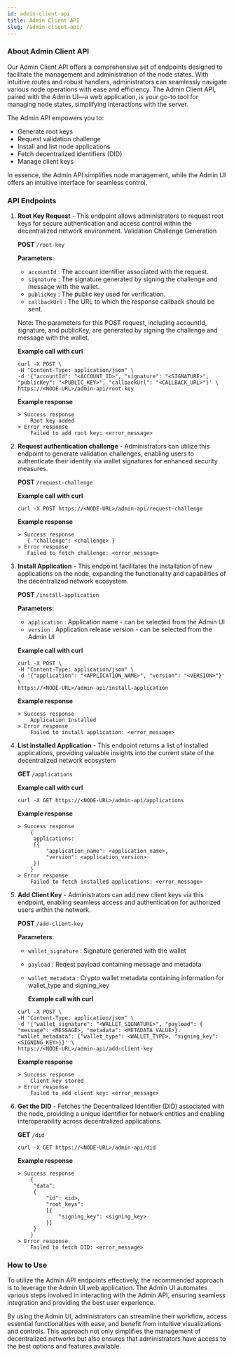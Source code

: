 ```yaml
---
id: admin-client-api
title: Admin Client API
slug: /admin-client-api/
---
```


### About Admin Client API

Our Admin Client API offers a comprehensive set of endpoints designed to facilitate the management and administration of the node states.
With intuitive routes and robust handlers, administrators can seamlessly navigate various node operations with ease and efficiency.
The Admin Client API, paired with the Admin UI—a web application, is your go-to tool for managing node states,
simplifying interactions with the server.

The Admin API empowers you to:

- Generate root keys
- Request validation challenge
- Install and list node applications
- Fetch decentralized identifiers (DID)
- Manage client keys

In essence, the Admin API simplifies node management, while the Admin UI offers an intuitive interface for seamless control.

### API Endpoints

1. **Root Key Request** - This endpoint allows administrators to request root keys for secure authentication and access control within the decentralized network environment.
   Validation Challenge Generation

   **POST** `/root-key`

   **Parameters**:

   - `accountId` : The account identifier associated with the request.
   - `signature` : The signature generated by signing the challenge and message with the wallet.
   - `publicKey` : The public key used for verification.
   - `callbackUrl` : The URL to which the response callback should be sent.

   Note: The parameters for this POST request, including accountId, signature, and publicKey, are generated by signing the challenge and message with the wallet.

   **Example call with curl**

   ```
   curl -X POST \
   -H "Content-Type: application/json" \
   -d '{"accountId": "<ACCOUNT_ID>", "signature": "<SIGNATURE>", "publicKey": "<PUBLIC_KEY>", "callbackUrl": "<CALLBACK_URL>"}' \
   https://<NODE-URL>/admin-api/root-key
   ```

   **Example response**

   ```
   > Success response
       Root key added
   > Error response
       Failed to add root key: <error_message>
   ```

2. **Request authentication challenge** - Administrators can utilize this endpoint to generate validation challenges, enabling users to authenticate their identity via wallet signatures for enhanced security measures.

   **POST** `/request-challenge`

   **Example call with curl**

   ```
   curl -X POST https://<NODE-URL>/admin-api/request-challenge
   ```

   **Example response**

   ```
   > Success response
      { "challenge": <challenge> }
   > Error response
      Failed to fetch challenge: <error_message>
   ```

3. **Install Application** - This endpoint facilitates the installation of new applications on the node, expanding the functionality and capabilities of the decentralized network ecosystem.

   **POST** `/install-application`

   **Parameters**:

   - `application` : Application name - can be selected from the Admin UI
   - `version` : Application release version - can be selected from the Admin UI

   **Example call with curl**

   ```
   curl -X POST \
   -H "Content-Type: application/json" \
   -d '{"application": "<APPLICATION_NAME>", "version": "<VERSION>"}' \
   https://<NODE-URL>/admin-api/install-application
   ```

   **Example response**

   ```
   > Success response
       Application Installed
   > Error response
       Failed to install application: <error_message>
   ```

4. **List installed Application** - This endpoint returns a list of installed applications, providing valuable insights into the current state of the decentralized network ecosystem

   **GET** `/applications`

   **Example call with curl**

   ```
   curl -X GET https://<NODE-URL>/admin-api/applications
   ```

   **Example response**

   ```
   > Success response
       {
        applications:
        [{
            "application_name": <application_name>,
            "version": <application_version>
        }]
       }
   > Error response
       Failed to fetch installed applications: <error_message>
   ```

5. **Add Client Key** - Administrators can add new client keys via this endpoint, enabling seamless access and authentication for authorized users within the network.

   **POST** `/add-client-key`

   **Parameters**:

   - `wallet_signature` : Signature generated with the wallet
   - `payload` : Reqest payload containing message and metadata
   - `wallet_metadata` : Crypto wallet metadata containing information for wallet_type and signing_key

     **Example call with curl**

   ```
   curl -X POST \
   -H "Content-Type: application/json" \
   -d '{"wallet_signature": "<WALLET_SIGNATURE>", "payload": { "message": <MESSAGE>, "metadata": <METADATA_VALUE>}. "wallet_metadata": {"wallet_type": <WALLET_TYPE>, "signing_key": <SIGNING_KEY>}}' \
   https://<NODE-URL>/admin-api/add-client-key
   ```

   **Example response**

   ```
   > Success response
       Client key stored
   > Error response
       Failed to add client key: <error_message>
   ```

6. **Get the DID** - Fetches the Decentralized Identifier (DID) associated with the node, providing a unique identifier for network entities and enabling interoperability across decentralized applications.

   **GET** `/did`

   ```
   curl -X GET https://<NODE-URL>/admin-api/did
   ```

   **Example response**

   ```
   > Success response
       {
        "data":
        {
            "id": <id>,
            "root_keys":
            [{
                "signing_key": <signing_key>
            }]
        }
       }
   > Error response
       Failed to fetch DID: <error_message>
   ```

### How to Use

To utilize the Admin API endpoints effectively, the recommended approach is to leverage the Admin UI web application. The Admin UI automates various steps involved in interacting with the Admin API, ensuring seamless integration and providing the best user experience.

By using the Admin UI, administrators can streamline their workflow, access essential functionalities with ease, and benefit from intuitive visualizations and controls. This approach not only simplifies the management of decentralized networks but also ensures that administrators have access to the best options and features available.
